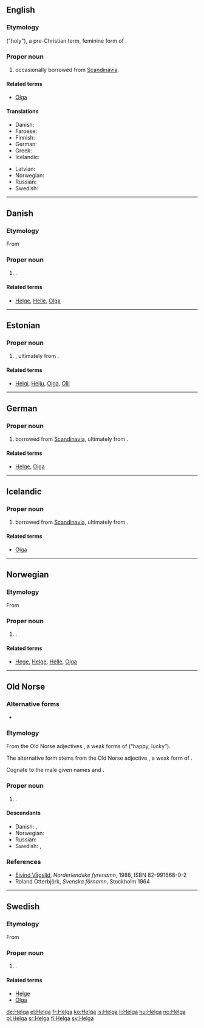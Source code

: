 {{also|helga}}
==English==
{{wikipedia|lang=en}}

===Etymology===
{{etyl|non}} {{term|Helga|lang=non}} ("holy"), a pre-Christian term, feminine form of {{term|Helgi|lang=non}}.

===Proper noun===
{{en-proper noun}}

# {{given name|female|from=Germanic}} occasionally borrowed from [[Scandinavia]].

====Related terms====
* [[Olga]]

====Translations====
{{trans-top|female given name}}
* Danish: {{t-|da|Helga}}
* Faroese: {{t|fo|Helga|f}}
* Finnish: {{t+|fi|Helka}}
* German: {{t+|de|Helga}}
* Greek: {{t|el|Όλγα|f}}
* Icelandic: {{t+|is|Helga|f}}
{{trans-mid}}
* Latvian: {{t|lv|Elga|f}}
* Norwegian: {{t+|no|Helga}}
* Russian: {{t+|ru|Ольга|f|tr=Ól'ga}}
* Swedish: {{t+|sv|Helga}}
{{trans-bottom}}

----

==Danish==

===Etymology===
From {{etyl|non|da}} {{term|Helga|lang=non}}

===Proper noun===
{{head|da|proper noun}}

# {{given name|female|lang=da}}.

====Related terms====
* [[Helge]], [[Helle]], [[Olga]]

----

==Estonian==

===Proper noun===
{{head|et|proper noun}}

# {{given name|female|lang=et}}, ultimately from {{etyl|non|et}} {{term|Helga|lang=non}}.

====Related terms====
* [[Helgi]], [[Helju]], [[Olga]], [[Olli]]

----

==German==

===Proper noun===
{{head|de|proper noun}}

# {{given name|female|lang=de}} borrowed from [[Scandinavia]], ultimately from {{etyl|non|de}} {{term|Helga|lang=non}}.

====Related terms====
* [[Helge]], [[Olga]]

----

==Icelandic==
{{wikipedia|lang=is}}

===Proper noun===
{{head|is|proper noun}}

# {{given name|female|lang=is}} borrowed from [[Scandinavia]], ultimately from {{etyl|non|is}} {{term|Helga|lang=non}}.

====Related terms====
* [[Olga]]

----

==Norwegian==
{{wikipedia|Helga (navn)|lang=nb}}
{{wikipedia|lang=nn}}

===Etymology===
From {{etyl|non|no}} {{term|Helga|lang=non}}

===Proper noun===
{{head|no|proper noun}}

# {{given name|female|lang=no}}.

====Related terms====
* [[Hege]], [[Helge]], [[Helle]], [[Olga]]

----

==Old Norse==

===Alternative forms===
* {{l|non|Hǫlga}}

===Etymology===
From the Old Norse adjectives {{term|helga|lang=non}}, a weak forms of {{recons|heiligr|lang=non}} (“happy, lucky”).

The alternative form {{term|Hǫlga|lang=non}} stems from the Old Norse adjective {{term|hǫlga|lang=non}}, a weak form of {{recons|heilugr|lang=non}}.

Cognate to the male given names {{term|Helgi|lang=non}} and {{term|Hǫlgi|lang=non}}.

===Proper noun===
{{head|non|proper noun|g=f}}

# {{given name|female|lang=non}}.

====Descendants====
* Danish: {{l|da|Helga}}, {{l|da|Helle}}
* Norwegian: {{l|no|Helga}}
* Russian: {{l|ru|Ольга|tr=Ol'ga}}
* Swedish: {{l|sv|Helga}}, {{l|sv|Hella}}

===References===
* [[w:nn:Eivind Vågslid|Eivind Vågslid]], ''Norderlendske fyrenamn'', 1988, ISBN 82-991668-0-2
* Roland Otterbjörk, ''Svenska förnamn'', Stockholm 1964

----

==Swedish==
{{wikipedia|lang=sv}}

===Etymology===
From {{etyl|non|sv}} {{term|Helga|lang=non}}

===Proper noun===
{{head|sv|proper noun}}

# {{given name|female|lang=sv}}.

====Related terms====
* [[Helge]]
* [[Olga]]

[[de:Helga]]
[[el:Helga]]
[[fr:Helga]]
[[ko:Helga]]
[[is:Helga]]
[[li:Helga]]
[[hu:Helga]]
[[no:Helga]]
[[pl:Helga]]
[[sr:Helga]]
[[fi:Helga]]
[[sv:Helga]]